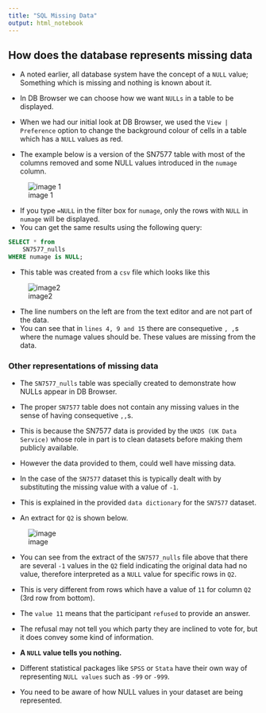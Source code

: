 ```yaml
---
title: "SQL Missing Data"
output: html_notebook
---
```


## How does the database represents missing data

*  A noted earlier, all database system have the concept of a `NULL` value; Something which is missing and nothing is known about it.

* In DB Browser we can choose how we want `NULLs` in a table to be displayed. 

* When we had our initial look at DB Browser, we used the `View | Preference` option to change the background colour of cells in a table which has a `NULL` values as red. 

* The example below is a version of the SN7577 table with most of the columns removed and some NULL values introduced in the `numage` column.

![image 1](images/SQL_04_Nulls_01.png)

* If you type `=NULL` in the filter box for `numage`, only the rows with `NULL` in `numage` will be displayed.
* You can get the same results using the following query:

```sql
SELECT * from 
    SN7577_nulls
WHERE numage is NULL;
```
* This table was created from a `csv` file which looks like this

![image2](images/SQL_04_Nulls_02.png)

* The line numbers on the left are from the text editor and are not part of the data.
* You can see that in `lines 4, 9 and 15` there are consequetive `, ,`s where the numage values should be. These values are missing from the data.

### Other representations of missing data

* The `SN7577_nulls` table was specially created to demonstrate how NULLs appear in DB Browser. 
* The proper `SN7577` table does not contain any missing values in the sense of having consequetive `,,`s. 

* This is because the SN7577 data is provided by the `UKDS (UK Data Service)` whose role in part is to clean datasets before making them publicly available.

* However the data provided to them, could well have missing data. 
* In the case of the `SN7577` dataset this is typically dealt with by substituting the missing value with a value of `-1`.  

* This is explained in the provided `data dictionary` for the `SN7577` dataset. 

* An extract for `Q2` is shown below.

![image](images/SQL_04_Nulls_03.png)

* You can see from the extract of the `SN7577_nulls` file above that there are several `-1` values in the `Q2` field indicating the original data had no value, therefore interpreted as a `NULL` value for specific rows in `Q2`.

* This is very different from rows which have a value of `11` for column `Q2` (3rd row from bottom). 

* The `value 11` means that the participant `refused` to provide an answer. 
* The refusal may not tell you which party they are inclined to vote for, but it does convey some kind of information. 
* **A `NULL` value tells you nothing.**

* Different statistical packages like `SPSS` or `Stata` have their own way of representing `NULL values` such as `-99` or `-999`. 
* You need to be aware of how NULL values in your dataset are being represented.












